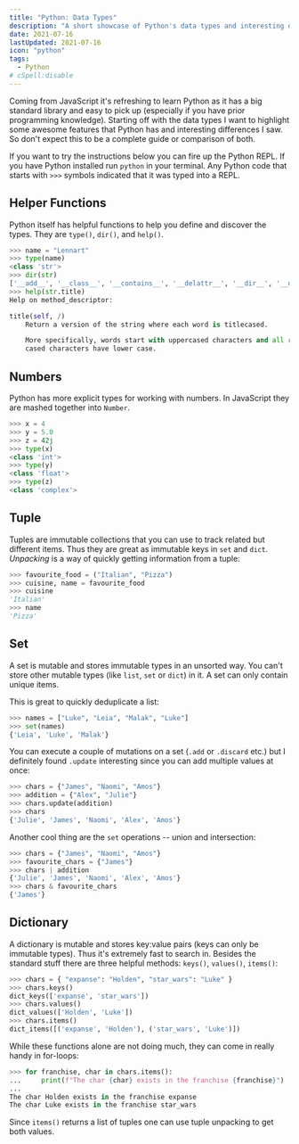 ```yaml
---
title: "Python: Data Types"
description: "A short showcase of Python's data types and interesting differences I saw coming from JavaScript."
date: 2021-07-16
lastUpdated: 2021-07-16
icon: "python"
tags:
  - Python
# cSpell:disable
---
```


Coming from JavaScript it's refreshing to learn Python as it has a big standard library and easy to pick up (especially if you have prior programming knowledge). Starting off with the data types I want to highlight some awesome features that Python has and interesting differences I saw. So don't expect this to be a complete guide or comparison of both.

<Alert status="info" title="Note">

If you want to try the instructions below you can fire up the Python REPL. If you have Python installed run `python`
in your terminal. Any Python code that starts with `>>>` symbols indicated that it was typed into a REPL.

</Alert>

## Helper Functions

Python itself has helpful functions to help you define and discover the types. They are `type()`, `dir()`, and `help()`.

```py
>>> name = "Lennart"
>>> type(name)
<class 'str'>
>>> dir(str)
['__add__', '__class__', '__contains__', '__delattr__', '__dir__', '__doc__', '__eq__', '__format__', '__ge__', '__getattribute__', '__getitem__', '__getnewargs__', '__gt__', '__hash__', '__init__', '__init_subclass__', '__iter__', '__le__', '__len__', '__lt__', '__mod__', '__mul__', '__ne__', '__new__', '__reduce__', '__reduce_ex__', '__repr__', '__rmod__', '__rmul__', '__setattr__', '__sizeof__', '__str__', '__subclasshook__', 'capitalize', 'casefold', 'center', 'count', 'encode', 'endswith', 'expandtabs', 'find', 'format', 'format_map', 'index', 'isalnum', 'isalpha', 'isascii', 'isdecimal', 'isdigit', 'isidentifier', 'islower', 'isnumeric', 'isprintable', 'isspace', 'istitle', 'isupper', 'join', 'ljust', 'lower', 'lstrip', 'maketrans', 'partition', 'removeprefix', 'removesuffix', 'replace', 'rfind', 'rindex', 'rjust', 'rpartition', 'rsplit', 'rstrip', 'split', 'splitlines', 'startswith', 'strip', 'swapcase', 'title', 'translate', 'upper', 'zfill']
>>> help(str.title)
Help on method_descriptor:

title(self, /)
    Return a version of the string where each word is titlecased.

    More specifically, words start with uppercased characters and all remaining
    cased characters have lower case.
```

## Numbers

Python has more explicit types for working with numbers. In JavaScript they are mashed together into `Number`.

```py
>>> x = 4
>>> y = 5.0
>>> z = 42j
>>> type(x)
<class 'int'>
>>> type(y)
<class 'float'>
>>> type(z)
<class 'complex'>
```

## Tuple

Tuples are immutable collections that you can use to track related but different items. Thus they are great as immutable keys in `set` and `dict`. _Unpacking_ is a way of quickly getting information from a tuple:

```py
>>> favourite_food = ("Italian", "Pizza")
>>> cuisine, name = favourite_food
>>> cuisine
'Italian'
>>> name
'Pizza'
```

## Set

A set is mutable and stores immutable types in an unsorted way. You can't store other mutable types (like `list`, `set` or `dict`) in it. A set can only contain unique items.

This is great to quickly deduplicate a list:

```py
>>> names = ["Luke", "Leia", "Malak", "Luke"]
>>> set(names)
{'Leia', 'Luke', 'Malak'}
```

You can execute a couple of mutations on a set (`.add` or `.discard` etc.) but I definitely found `.update` interesting since you can add multiple values at once:

```py
>>> chars = {"James", "Naomi", "Amos"}
>>> addition = {"Alex", "Julie"}
>>> chars.update(addition)
>>> chars
{'Julie', 'James', 'Naomi', 'Alex', 'Amos'}
```

Another cool thing are the `set` operations -- union and intersection:

```py
>>> chars = {"James", "Naomi", "Amos"}
>>> favourite_chars = {"James"}
>>> chars | addition
{'Julie', 'James', 'Naomi', 'Alex', 'Amos'}
>>> chars & favourite_chars
{'James'}
```

## Dictionary

A dictionary is mutable and stores key:value pairs (keys can only be immutable types). Thus it's extremely fast to search in. Besides the standard stuff there are three helpful methods: `keys()`, `values()`, `items()`:

```py
>>> chars = { "expanse": "Holden", "star_wars": "Luke" }
>>> chars.keys()
dict_keys(['expanse', 'star_wars'])
>>> chars.values()
dict_values(['Holden', 'Luke'])
>>> chars.items()
dict_items([('expanse', 'Holden'), ('star_wars', 'Luke')])
```

While these functions alone are not doing much, they can come in really handy in for-loops:

```py
>>> for franchise, char in chars.items():
...     print(f"The char {char} exists in the franchise {franchise}")
...
The char Holden exists in the franchise expanse
The char Luke exists in the franchise star_wars
```

Since `items()` returns a list of tuples one can use tuple unpacking to get both values.
